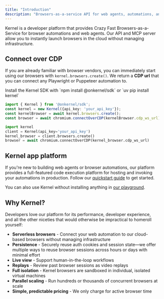 ```yaml
---
title: "Introduction"
description: "Browsers-as-a-service API for web agents, automations, and more"
---
```


Kernel is a developer platform that provides Crazy Fast Browsers-as-a-Service for browser automations and web agents. Our API and MCP server allow you to instantly launch browsers in the cloud without managing infrastructure.

## Connect over CDP

If you are already familiar with browser vendors, you can immediately start using our browsers with `kernel.browsers.create()`. We return a **CDP url** that you can connect any Playwright or Puppeteer automation to.

<Info>
Install the Kernel SDK with `npm install @onkernel/sdk` or `uv pip install kernel`
</Info>

<CodeGroup>

```typescript Typescript/Javascript
import { Kernel } from '@onkernel/sdk';
const kernel = new Kernel({api_key: 'your_api_key'});
const kernelBrowser = await kernel.browsers.create();
const browser = await chromium.connectOverCDP(kernelBrowser.cdp_ws_url);
```

```python Python
import kernel
client = Kernel(api_key='your_api_key')
kernel_browser = client.browsers.create()
browser = await chromium.connectOverCDP(kernel_browser.cdp_ws_url)
```
</CodeGroup>

## Kernel app platform

If you're new to building web agents or browser automations, our platform provides a full-featured code execution platform for hosting and invoking your automations in production. Follow our [quickstart guide](/quickstart#getting-started) to get started.

You can also use Kernel without installing anything in [our playground](https://dashboard.onkernel.com/playground).

## Why Kernel?

Developers love our platform for its performance, developer experience, and all the other niceties that would otherwise be impractical to homeroll yourself:

- **Serverless browsers** - Connect your web automation to our cloud-based browsers without managing infrastructure
- **Persistence** - Securely reuse auth cookies and session state—we offer multiple ways to reuse browser sessions across hours or days with minimal effort
- **Live view** - Support human-in-the-loop workflows
- **Replays** - Review past browser sessions as video replays
- **Full isolation** - Kernel browsers are sandboxed in individual, isolated virtual machines
- **Parallel scaling** - Run hundreds or thousands of concurrent browsers at scale
- **Simple, predictable pricing** - We only charge for active browser time
